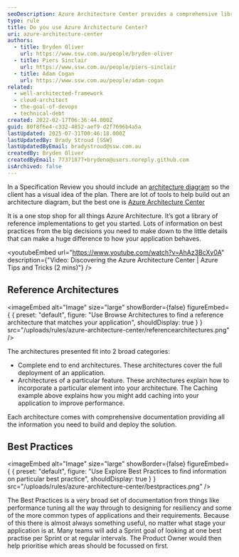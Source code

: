```yaml
---
seoDescription: Azure Architecture Center provides a comprehensive library of reference implementations and best practices to help you design and deploy well-architected solutions on Azure.
type: rule
title: Do you use Azure Architecture Center?
uri: azure-architecture-center
authors:
  - title: Bryden Oliver
    url: https://www.ssw.com.au/people/bryden-oliver
  - title: Piers Sinclair
    url: https://www.ssw.com.au/people/piers-sinclair
  - title: Adam Cogan
    url: https://www.ssw.com.au/people/adam-cogan
related:
  - well-architected-framework
  - cloud-architect
  - the-goal-of-devops
  - technical-debt
created: 2022-02-17T06:36:44.000Z
guid: 80f8f6e4-c332-4852-aef9-d2f7696b4a5a
lastUpdated: 2025-07-31T00:46:18.000Z
lastUpdatedBy: Brady Stroud [SSW]
lastUpdatedByEmail: bradystroud@ssw.com.au
createdBy: Bryden Oliver
createdByEmail: 77371877+brydeno@users.noreply.github.com
isArchived: false
---
```


In a Specification Review you should include an [architecture diagram](/architecture-diagram) so the client has a visual idea of the plan. There are lot of tools to help build out an architecture diagram, but the best one is [Azure Architecture Center](https://docs.microsoft.com/en-us/azure/architecture/?WT.mc_id=AZ-MVP-33518)

It is a one stop shop for all things Azure Architecture. It’s got a library of reference implementations to get you started. Lots of information on best practices from the big decisions you need to make down to the little details that can make a huge difference to how your application behaves.

<youtubeEmbed url="https://www.youtube.com/watch?v=AhAz3BcXy0A" description={"Video: Discovering the Azure Architecture Center | Azure Tips and Tricks (2 mins)"} />

## Reference Architectures


<imageEmbed
  alt="Image"
  size="large"
  showBorder={false}
  figureEmbed={ {
    preset: "default",
    figure: "Use Browse Architectures to find a reference architecture that matches your application",
    shouldDisplay: true
  } }
  src="/uploads/rules/azure-architecture-center/referencearchitectures.png"
/>

The architectures presented fit into 2 broad categories:

* Complete end to end architectures. These architectures cover the full deployment of an application.
* Architectures of a particular feature. These architectures explain how to incorporate a particular element into your architecture. The Caching example above explains how you might add caching into your application to improve performance.

Each architecture comes with comprehensive documentation providing all the information you need to build and deploy the solution.

## Best Practices


<imageEmbed
  alt="Image"
  size="large"
  showBorder={false}
  figureEmbed={ {
    preset: "default",
    figure: "Use Explore Best Practices to find information on particular best practice",
    shouldDisplay: true
  } }
  src="/uploads/rules/azure-architecture-center/bestpractices.png"
/>

The Best Practices is a very broad set of documentation from things like performance tuning all the way through to designing for resiliency and some of the more common types of applications and their requirements. Because of this there is almost always something useful, no matter what stage your application is at. Many teams will add a Sprint goal of looking at one best practise per Sprint or at regular intervals. The Product Owner would then help prioritise which areas should be focussed on first.
